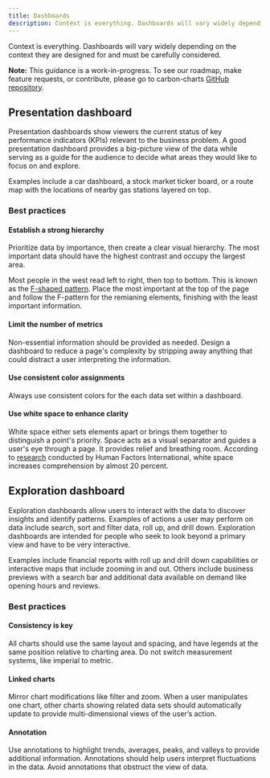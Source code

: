 ```yaml
---
title: Dashboards
description: Context is everything. Dashboards will vary widely depending on the context they are designed for and must be carefully considered.
---
```


<PageDescription>

Context is everything. Dashboards will vary widely depending on the context they are designed for and must be carefully considered.

</PageDescription>

<InlineNotification>

**Note:** This guidance is a work-in-progress. To see our roadmap, make feature requests, or contribute, please go to carbon-charts [GitHub repository](https://github.com/carbon-design-system/carbon-charts).

</InlineNotification>

## Presentation dashboard

Presentation dashboards show viewers the current status of key performance indicators (KPIs) relevant to the business problem. A good presentation dashboard provides a big-picture view of the data while serving as a guide for the audience to decide what areas they would like to focus on and explore.

Examples include a car dashboard, a stock market ticker board, or a route map with the locations of nearby gas stations layered on top.

### Best practices

#### Establish a strong hierarchy

Prioritize data by importance, then create a clear visual hierarchy. The most important data should have the highest contrast and occupy the largest area.

Most people in the west read left to right, then top to bottom. This is known as the [F-shaped pattern](https://www.nngroup.com/articles/f-shaped-pattern-reading-web-content/). Place the most important at the top of the page and follow the F-pattern for the remianing elements, finishing with the least important information.

#### Limit the number of metrics

Non-essential information should be provided as needed. Design a dashboard to reduce a page's complexity by stripping away anything that could distract a user interpreting the information.

#### Use consistent color assignments

Always use consistent colors for the each data set within a dashboard.

#### Use white space to enhance clarity

White space either sets elements apart or brings them together to distinguish a point's priority. Space acts as a visual separator and guides a user's eye through a page. It provides relief and breathing room. According to [research](http://www.humanfactors.com/newsletters/yeah_but_can_you_give_me_a_reference.asp) conducted by Human Factors International, white space increases comprehension by almost 20 percent.

## Exploration dashboard

Exploration dashboards allow users to interact with the data to discover insights and identify patterns. Examples of actions a user may perform on data include search, sort and filter data, roll up, and drill down. Exploration dashboards are intended for people who seek to look beyond a primary view and have to be very interactive.

Examples include financial reports with roll up and drill down capabilities or interactive maps that include zooming in and out. Others include business previews with a search bar and additional data available on demand like opening hours and reviews.

### Best practices

#### Consistency is key

All charts should use the same layout and spacing, and have legends at the same position relative to charting area. Do not switch measurement systems, like imperial to metric.

#### Linked charts

Mirror chart modifications like filter and zoom. When a user manipulates one chart, other charts showing related data sets should automatically update to provide multi-dimensional views of the user’s action.

#### Annotation

Use annotations to highlight trends, averages, peaks, and valleys to provide additional information. Annotations should help users interpret fluctuations in the data. Avoid annotations that obstruct the view of data.
